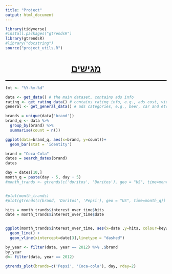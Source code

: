 ```yaml
---
title: "Project"
output: html_document
---
```


```r
library(tidyverse)
#install.packages("gtrendsR")
library(gtrendsR)
#library("docstring")
source("project_utils.R")

```

```{=html}
<style>
    p  {direction: rtl;}
    h1 {text-align: center;}
    h2 {direction: rtl;}
    h4 {direction: rtl;}
    h3 {direction: rtl;text-decoration: underline;}
    ol {direction: rtl;}
    li {direction: rtl;}
</style>
```
<h1><u>מגישים</u></h1>

::: {style="border-bottom:solid"}
:::

```r
fmt <- "%Y-%m-%d"

data <- get_data() # the main dataset, contains ads info
rating <- get_rating_data() # contains rating info, e.g., ads cost, viewrs and etc
general <- get_general_data() # ads categories, e.g., beer, car and etc 
```

```r
brands = unique(data['brand'])
brand_q <- data %>%
  group_by(brand) %>%
  summarise(count = n())

ggplot(data=brand_q, aes(x=brand, y=count))+
  geom_bar(stat = 'identity')

```

```r
brand = "Coca-Cola"
dates = search_dates(brand)
dates
```

```r

day = dates[10,]
month_q = paste(day - 5, day + 5)
#month_trands <- gtrends(c('doritos', 'Doritos'), geo = "US", time=month_q)


#plot(month_trands)
#plot(gtrends(c(brand, 'Doritos', 'Pepsi'), geo = "US", time=month_q))
```

```r

hits = month_trands$interest_over_time$hits
date = month_trands$interest_over_time$date


ggplot(month_trands$interest_over_time, aes(x=date ,y=hits, colour=keyword)) +
  geom_line() +
  geom_vline(xintercept=date[3],linetype = "dashed")


```

```r
by_year <- filter(data, year == 2012) %>% .$brand
by_year
d<- filter(data, year == 2012)

```

```r

gtrends_plot(brands=c('Pepsi', 'Coca-cola'), day, rday=2)
```
